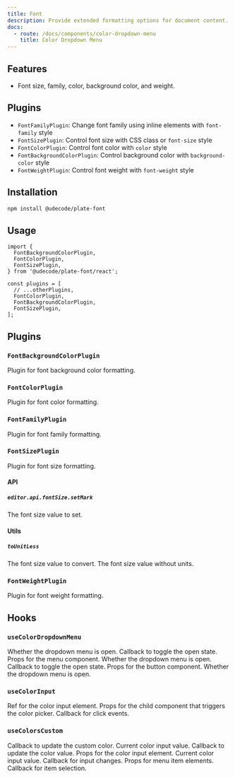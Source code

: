 ```yaml
---
title: Font
description: Provide extended formatting options for document content.
docs:
  - route: /docs/components/color-dropdown-menu
    title: Color Dropdown Menu
---
```


<ComponentPreview name="font-demo" />

<PackageInfo>

## Features

- Font size, family, color, background color, and weight.

## Plugins

- `FontFamilyPlugin`: Change font family using inline elements with `font-family` style
- `FontSizePlugin`: Control font size with CSS class or `font-size` style
- `FontColorPlugin`: Control font color with `color` style
- `FontBackgroundColorPlugin`: Control background color with `background-color` style
- `FontWeightPlugin`: Control font weight with `font-weight` style

</PackageInfo>

## Installation

```bash
npm install @udecode/plate-font
```

## Usage

```tsx
import {
  FontBackgroundColorPlugin,
  FontColorPlugin,
  FontSizePlugin,
} from '@udecode/plate-font/react';

const plugins = [
  // ...otherPlugins,
  FontColorPlugin,
  FontBackgroundColorPlugin,
  FontSizePlugin,
];
```

## Plugins

### `FontBackgroundColorPlugin`

Plugin for font background color formatting.

### `FontColorPlugin`

Plugin for font color formatting.

### `FontFamilyPlugin`

Plugin for font family formatting.

### `FontSizePlugin`

Plugin for font size formatting.

#### API

##### `editor.api.fontSize.setMark`

<API name="setMark">
<APIParameters>
  <APIItem name="fontSize" type="string">
    The font size value to set.
  </APIItem>
</APIParameters>
</API>

#### Utils

##### `toUnitLess`

<API name="toUnitLess">
<APIParameters>
  <APIItem name="fontSize" type="string">
    The font size value to convert.
  </APIItem>
</APIParameters>

<APIReturns type="string">
  The font size value without units.
</APIReturns>
</API>

### `FontWeightPlugin`

Plugin for font weight formatting.

## Hooks

### `useColorDropdownMenu`

<API name="useColorDropdownMenu">
<APIState>
  <APIItem name="open" type="boolean">
    Whether the dropdown menu is open.
  </APIItem>
  <APIItem name="onToggle" type="function">
    Callback to toggle the open state.
  </APIItem>
</APIState>

<APIReturns type="object">
  <APIItem name="menuProps" type="object">
    Props for the menu component.
  </APIItem>
  <APIOptions type="menuProps">
    <APIItem name="open" type="boolean">
      Whether the dropdown menu is open.
    </APIItem>
    <APIItem name="onOpenChange" type="function">
      Callback to toggle the open state.
    </APIItem>
  </APIOptions>
  <APIItem name="buttonProps" type="object">
    Props for the button component.
  </APIItem>
  <APIOptions type="buttonProps">
    <APIItem name="pressed" type="boolean">
      Whether the dropdown menu is open.
    </APIItem>
  </APIOptions>
</APIReturns>
</API>

### `useColorInput`

<API name="useColorInput">
<APIReturns type="object">
  <APIItem name="inputRef" type="React.Ref<HTMLInputElement>">
    Ref for the color input element.
  </APIItem>
  <APIItem name="childProps" type="object">
    Props for the child component that triggers the color picker.
  </APIItem>
  <APIOptions type="childProps">
    <APIItem name="onClick" type="function">
      Callback for click events.
    </APIItem>
  </APIOptions>
</APIReturns>
</API>

### `useColorsCustom`

<API name="useColorsCustom">
<APIState>
  <APIItem name="updateCustomColor" type="function">
    Callback to update the custom color.
  </APIItem>
  <APIItem name="value" type="string">
    Current color input value.
  </APIItem>
  <APIItem name="setValue" type="function">
    Callback to update the color value.
  </APIItem>
</APIState>

<APIReturns type="object">
  <APIItem name="inputProps" type="object">
    Props for the color input element.
  </APIItem>
  <APIOptions type="inputProps">
    <APIItem name="value" type="string">
      Current color input value.
    </APIItem>
    <APIItem name="onChange" type="function">
      Callback for input changes.
    </APIItem>
  </APIOptions>
  <APIItem name="menuItemProps" type="object">
    Props for menu item elements.
  </APIItem>
  <APIOptions type="menuItemProps">
    <APIItem name="onSelect" type="function">
      Callback for item selection.
    </APIItem>
  </APIOptions>
</APIReturns>
</API>
